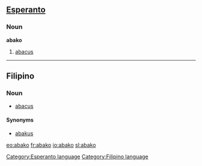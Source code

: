 ==[[Esperanto]]==
===Noun===
'''abako'''
# [[abacus]]

[[Category:Esperanto language]]
----

==Filipino==
===Noun===
* [[abacus]]

====Synonyms====
* [[abakus]]

[[Category:Filipino language]]

[[eo:abako]]
[[fr:abako]]
[[io:abako]]
[[sl:abako]]